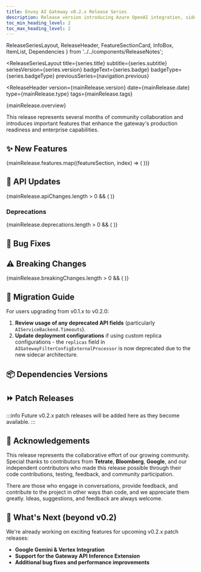 ```yaml
---
title: Envoy AI Gateway v0.2.x Release Series
description: Release version introducing Azure OpenAI integration, sidecar architecture, cross-backend failover, and enhanced CLI tools
toc_min_heading_level: 2
toc_max_heading_level: 2
---
```


  ReleaseSeriesLayout,
  ReleaseHeader,
  FeatureSectionCard,
  InfoBox,
  ItemList,
  Dependencies
} from '../../components/ReleaseNotes';


<ReleaseSeriesLayout
  title={series.title}
  subtitle={series.subtitle}
  seriesVersion={series.version}
  badgeText={series.badge}
  badgeType={series.badgeType}
  previousSeries={navigation.previous}
>

<ReleaseHeader
  version={mainRelease.version}
  date={mainRelease.date}
  type={mainRelease.type}
  tags={mainRelease.tags}
>

{mainRelease.overview}

This release represents several months of community collaboration and introduces important features that enhance the gateway's production readiness and enterprise capabilities.

</ReleaseHeader>

## ✨ New Features

{mainRelease.features.map((featureSection, index) => (
  <FeatureSectionCard key={index} section={featureSection} />
))}

## 🔗 API Updates

{mainRelease.apiChanges.length > 0 && (
  <ItemList items={mainRelease.apiChanges} />
)}

### Deprecations
{mainRelease.deprecations.length > 0 && (
  <ItemList items={mainRelease.deprecations} />
)}

## 🐛 Bug Fixes

<ItemList items={mainRelease.bugFixes} />

## ⚠️ Breaking Changes

{mainRelease.breakingChanges.length > 0 && (
  <ItemList items={mainRelease.breakingChanges} />
)}

## 📖 Migration Guide

For users upgrading from v0.1.x to v0.2.0:

1. **Review usage of any deprecated API fields** (particularly `AIServiceBackend.Timeouts`).
1. **Update deployment configurations** if using custom replica configurations - the `replicas` field in `AIGatewayFilterConfigExternalProcessor` is now deprecated due to the new sidecar architecture.

## 📦 Dependencies Versions

<Dependencies dependencies={mainRelease.dependencies} />

## ⏩ Patch Releases

:::info
Future v0.2.x patch releases will be added here as they become available.
:::

## 🙏 Acknowledgements

This release represents the collaborative effort of our growing community. Special thanks to contributors from **Tetrate**, **Bloomberg**, **Google**, and our independent contributors who made this release possible through their code contributions, testing, feedback, and community participation.

There are those who engage in conversations, provide feedback, and contribute to the project in other ways than code, and we appreciate them greatly. Ideas, suggestions, and feedback are always welcome.


## 🔮 What's Next (beyond v0.2)

We're already working on exciting features for upcoming v0.2.x patch releases:

- **Google Gemini & Vertex Integration**
- **Support for the Gateway API Inference Extension**
- **Additional bug fixes and performance improvements**


</ReleaseSeriesLayout>
